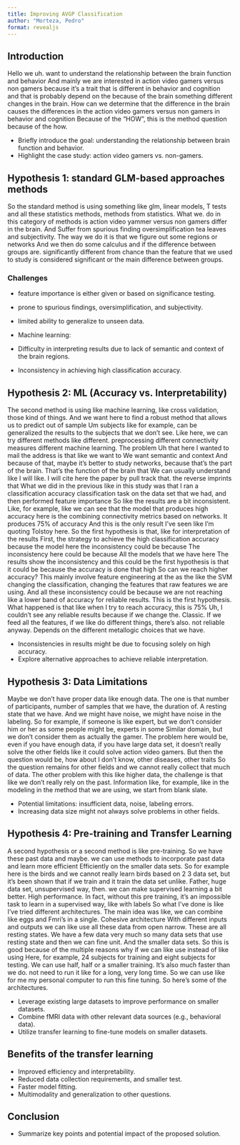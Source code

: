 ```yaml
---
title: Improving AVGP Classification
author: "Morteza, Pedro"
format: revealjs
---
```


## Introduction


::: {.notes}
Hello we uh. want to understand the relationship between the brain function and behavior And mainly we are interested in action video gamers versus non gamers because it's a trait that is different in behavior and cognition and that is probably depend on the because of the brain something different changes in the brain. How can we determine that the difference in the brain causes the differences in the action video gamers versus non gamers in behavior and cognition Because of the "HOW", this is the method question because of the how.

- Briefly introduce the goal: understanding the relationship between brain function and behavior.
- Highlight the case study: action video gamers vs. non-gamers.
:::

## Hypothesis 1: standard GLM-based approaches methods

::: {.notes}
So the standard method is using something like glm, linear models, T tests and all these statistics methods, methods from statistics. What we. do in this category of methods is action video yammer versus non gamers differ in the brain. And Suffer from spurious finding oversimplification tea leaves and subjectivity. The way we do it is that we figure out some regions or networks And we then do some calculus and if the difference between groups are. significantly different from chance than the feature that we used to study is considered significant or the main difference between groups.
:::

### Challenges
- feature importance is either given or based on significance testing.
- prone to spurious findings, oversimplification, and subjectivity.
- limited ability to generalize to unseen data.

- Machine learning:
- Difficulty in interpreting results due to lack of semantic and context of the brain regions.
- Inconsistency in achieving high classification accuracy.



## Hypothesis 2: ML (Accuracy vs. Interpretability)

::: {.notes}
The second method is using like machine learning, like cross validation, those kind of things. And we want here to find a robust method that allows us to predict out of sample Um subjects like for example, can be generalized the results to the subjects that we don't see. Like here, we can try different methods like different. preprocessing different connectivity measures different machine learning. The problem Uh that here I wanted to mail the address is that like we want to We want semantic and context And because of that, maybe it's better to study networks, because that's the part of the brain. That's the function of the brain that We can usually understand like I will like. I will cite here the paper by pull track that. the reverse imprints that What we did in the previous like in this study was that I ran a classification accuracy classification task on the data set that we had, and then performed feature importance So like the results are a bit inconsistent. Like, for example, like we can see that the model that produces high accuracy here is the combining connectivity metrics based on networks. It produces 75% of accuracy And this is the only result I've seen like I'm quoting Tolstoy here. So the first hypothesis is that, like for interpretation of the results First, the strategy to achieve the high classification accuracy because the model here the inconsistency could be because The inconsistency here could be because All the models that we have here The results show the inconsistency and this could be the first hypothesis is that it could be because the accuracy is done that high So can we reach higher accuracy? This mainly involve feature engineering at the as the like the SVM changing the classification, changing the features that raw features we are using. And all these inconsistency could be because we are not reaching like a lower band of accuracy for reliable results. This is the first hypothesis. What happened is that like when I try to reach accuracy, this is 75% Uh, I couldn't see any reliable results because if we change the. Classic. If we feed all the features, if we like do different things, there's also. not reliable anyway. Depends on the different metallogic choices that we have.
:::

- Inconsistencies in results might be due to focusing solely on high accuracy.
- Explore alternative approaches to achieve reliable interpretation.


## Hypothesis 3: Data Limitations

::: {.notes}

Maybe we don't have proper data like enough data. The one is that number of participants, number of samples that we have, the duration of. A resting state that we have. And we might have noise, we might have noise in the labeling. So for example, if someone is like expert, but we don't consider him or her as some people might be, experts in some Similar domain, but we don't consider them as actually the gamer. The problem here would be, even if you have enough data, if you have large data set, it doesn't really solve the other fields like it could solve action video gamers. But then the question would be, how about I don't know, other diseases, other traits So the question remains for other fields and we cannot really collect that much of data. The other problem with this like higher data, the challenge is that like we don't really rely on the past. Information like, for example, like in the modeling in the method that we are using, we start from blank slate. 

:::

- Potential limitations: insufficient data, noise, labeling errors.
- Increasing data size might not always solve problems in other fields.


## Hypothesis 4: Pre-training and Transfer Learning

::: {.notes}
A second hypothesis or a second method is like pre-training. So we have these past data and maybe. we can use methods to incorporate past data and learn more efficient Efficiently on the smaller data sets. So for example here is the birds and we cannot really learn birds based on 2 3 data set, but it's been shown that if we train and it train the data set unlike. Father, huge data set, unsupervised way, then. we can make supervised learning a bit better. High performance. In fact, without this pre training, it's an impossible task to learn in a supervised way, like with labels So what I've done is like I've tried different architectures. The main idea was like, we can combine like eggs and Fmri's in a single. Cohesive architecture With different inputs and outputs we can like use all these data from open narrow. These are all resting states. We have a few data very much so many data sets that use resting state and then we can fine unit. And the smaller data sets. So this is good because of the multiple reasons why if we can like use instead of like using Here, for example, 24 subjects for training and eight subjects for testing. We can use half, half or a smaller training. It's also much faster than we do. not need to run it like for a long, very long time. So we can use like for me my personal computer to run this fine tuning. So here's some of the architectures. 
:::

- Leverage existing large datasets to improve performance on smaller datasets.
- Combine fMRI data with other relevant data sources (e.g., behavioral data).
- Utilize transfer learning to fine-tune models on smaller datasets.

## Benefits of the transfer learning
- Improved efficiency and interpretability.
- Reduced data collection requirements, and smaller test.
- Faster model fitting.
- Multimodality and generalization to other questions.

## Conclusion
- Summarize key points and potential impact of the proposed solution.
